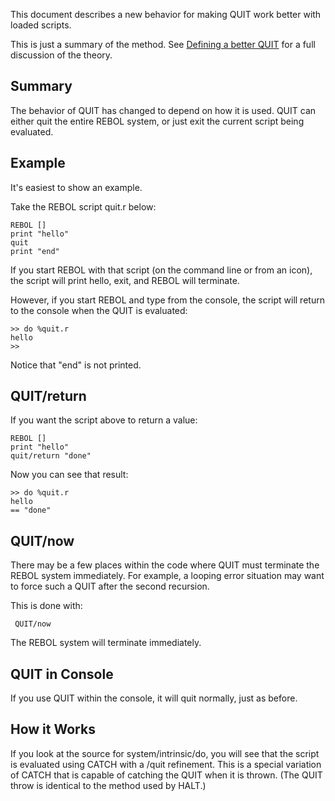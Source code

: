 This document describes a new behavior for making QUIT work better with loaded scripts.

This is just a summary of the method. See [[Defining a better QUIT]] for a full discussion of the theory.

==Summary==

The behavior of QUIT has changed to depend on how it is used. QUIT can either quit the entire REBOL system, or just exit the current script being evaluated.

==Example==

It's easiest to show an example.

Take the REBOL script quit.r below:

 REBOL []
 print &quot;hello&quot;
 quit
 print &quot;end&quot;

If you start REBOL with that script (on the command line or from an icon), the script will print hello, exit, and REBOL will terminate.

However, if you start REBOL and type from the console, the script will return to the console when the QUIT is evaluated:

 &gt;&gt; do %quit.r
 hello
 &gt;&gt;

Notice that &quot;end&quot; is not printed.

==QUIT/return==

If you want the script above to return a value:

 REBOL []
 print &quot;hello&quot;
 quit/return &quot;done&quot;

Now you can see that result:

 &gt;&gt; do %quit.r
 hello
 == &quot;done&quot;

==QUIT/now==

There may be a few places within the code where QUIT must terminate the REBOL system immediately. For example, a looping error situation may want to force such a QUIT after the second recursion.

This is done with:

  QUIT/now

The REBOL system will terminate immediately.

==QUIT in Console==

If you use QUIT within the console, it will quit normally, just as before.

==How it Works==

If you look at the source for system/intrinsic/do, you will see that the script is evaluated using CATCH with a /quit refinement.  This is a special variation of CATCH that is capable of catching the QUIT when it is thrown. (The QUIT throw is identical to the method used by HALT.)